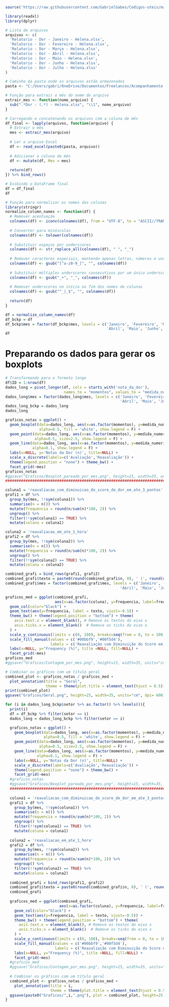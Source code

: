 ```r
source('https://raw.githubusercontent.com/GabrielGabes/Codigos-uteis/main/R%20program/executar_sempre.R')
```


```r
library(readxl)
library(dplyr)

# Lista de arquivos
arquivos <- c(
  'Relatorio - Dor - Janeiro - Helena.xlsx',
  'Relatorio - Dor - Fevereiro - Helena.xlsx',
  'Relatorio - Dor - Março - Helena.xlsx',
  'Relatorio - Dor - Abril - Helena.xlsx',
  'Relatorio - Dor - Maio - Helena.xlsx',
  'Relatorio - Dor - Junho - Helena.xlsx',
  'Relatorio - Dor - Julho - Helena.xlsx'
)

# Caminho da pasta onde os arquivos estão armazenados
pasta <- "C:/Users/gabri/OneDrive/Documentos/Freelances/Acompanhamento dor/"

# Função para extrair o mês do nome do arquivo
extrair_mes <- function(nome_arquivo) {
  sub(".*Dor - (.*) - Helena.xlsx", "\\1", nome_arquivo)
}

# Carregando e concatenando os arquivos com a coluna de mês
df_final <- lapply(arquivos, function(arquivo) {
  # Extrair o mês
  mes <- extrair_mes(arquivo)
  
  # Ler o arquivo Excel
  df <- read_excel(paste0(pasta, arquivo))
  
  # Adicionar a coluna do mês
  df <- mutate(df, Mes = mes)
  
  return(df)
}) %>% bind_rows()

# Exibindo o DataFrame final
df = df_final
df

```
```r
# Função para normalizar os nomes das colunas
library(stringr)
normalize_column_names <- function(df) {
  # Remover acentuação
  colnames(df) <- iconv(colnames(df), from = "UTF-8", to = "ASCII//TRANSLIT")
  
  # Converter para minúsculas
  colnames(df) <- tolower(colnames(df))
  
  # Substituir espaços por underscores
  colnames(df) <- str_replace_all(colnames(df), " ", "_")
  
  # Remover caracteres especiais, mantendo apenas letras, números e underscores
  colnames(df) <- gsub("[^a-z0-9_]", "", colnames(df))
  
  # Substituir múltiplos underscores consecutivos por um único underscore
  colnames(df) <- gsub("_+", "_", colnames(df))
  
  # Remover underscores no início ou fim dos nomes de colunas
  colnames(df) <- gsub("^_|_$", "", colnames(df))
  
  return(df)
}

df = normalize_column_names(df)
df_bckp = df
df_bckp$mes = factor(df_bckp$mes, levels = c('Janeiro', 'Fevereiro', 'Março', 
                                             'Abril', 'Maio', 'Junho', 'Julho'))
df
```

# Preparando os dados para gerar os boxplots

```r
# Transformando para o formato longo
df$ID = 1:nrow(df)
dados_long = pivot_longer(df, cols = starts_with('nota_da_dor'),
                          names_to = "momentos", values_to = "medida_numerica")
dados_long$mes = factor(dados_long$mes, levels = c('Janeiro', 'Fevereiro', 'Março', 
                                                   'Abril', 'Maio', 'Junho', 'Julho'))
dados_long_bckp = dados_long
dados_long
```


```r
graficos_notas = ggplot() +
  geom_boxplot(data=dados_long, aes(x=as.factor(momentos), y=medida_numerica, color=as.factor(momentos)),
               alpha=0.5, fill = 'white', show.legend = F) +
  geom_point(data=dados_long, aes(x=as.factor(momentos), y=medida_numerica, color=as.factor(momentos)),
             alpha=0.5, size=2.5, show.legend = F) +
  geom_line(data=dados_long, aes(x=as.factor(momentos), y=medida_numerica, color='grey', group = ID), color='grey',
            alpha=0.1, show.legend = F) +
  labs(x=NULL, y='Notas da Dor (n)', title=NULL) +
  scale_x_discrete(labels=c('Avaliação','Reavaliação')) +
  theme(legend.position = "none") + theme_bw() +
  facet_grid(~mes)
graficos_notas
#ggsave("Graficos/Boxplot_pareado_por_mes.png", height=15, width=35, units="cm", dpi= 600)
############################################################################

coluna1 = 'reavaliacao_com_diminuicao_do_score_de_dor_em_ate_3_pontos'
grafi1 = df %>% 
  group_by(mes, !!sym(coluna1)) %>% 
  summarise(n = n()) %>% 
  mutate(frequencia = round(n/sum(n)*100, 2)) %>%
  ungroup() %>%
  filter(!!sym(coluna1) == TRUE) %>%
  mutate(coluna = coluna1)

coluna2 = 'reavaliacao_em_ate_1_hora'
grafi2 = df %>% 
  group_by(mes, !!sym(coluna2)) %>% 
  summarise(n = n()) %>% 
  mutate(frequencia = round(n/sum(n)*100, 2)) %>%
  ungroup() %>%
  filter(!!sym(coluna2) == TRUE) %>%
  mutate(coluna = coluna2)

combined_grafi = bind_rows(grafi1, grafi2)
combined_grafi$texto = paste0(round(combined_grafi$n, 0), ' (', round(combined_grafi$frequencia, 1), '%)')
combined_grafi$mes = factor(combined_grafi$mes, levels = c('Janeiro', 'Fevereiro', 'Março', 
                                                   'Abril', 'Maio', 'Junho', 'Julho'))

graficos_med = ggplot(combined_grafi, 
                      aes(x=as.factor(coluna), y=frequencia, label=frequencia, fill=as.factor(coluna))) +
  geom_col(color="black") +
  geom_text(aes(y=frequencia, label = texto, vjust=-0.5)) +
  theme_bw() + theme(legend.position = "bottom") + theme(
    axis.text.x = element_blank(), # Remove os textos do eixo x
    axis.ticks.x = element_blank()  # Remove os ticks do eixo x
  ) +
  scale_y_continuous(limits = c(0, 100), breaks=seq(from = 0, to = 100, by = 20)) +
  scale_fill_manual(values = c('#00bbf9','#00f5d4'),
                    labels = c('Reavaliação com Diminuição do Score em até 3 pontos', 'Reavaliação em até 1H')) +
  labs(x=NULL, y="Frequency (%)", title =NULL, fill=NULL) +
  facet_grid(~mes) 
graficos_med
#ggsave("Graficos/Contagem_por_mes.png", height=15, width=35, units="cm", dpi= 600)

# Combinar os gráficos com um título geral
combined_plot <- graficos_notas / graficos_med + 
  plot_annotation(title = "Geral", 
                  theme = theme(plot.title = element_text(hjust = 0.5)))
print(combined_plot)
ggsave("Graficos/Geral.png", height=25, width=35, units="cm", dpi= 600)
```




```r

for (i in dados_long_bckp$setor %>% as.factor() %>% levels()){
  print(i)
  df = df_bckp %>% filter(setor == i)
  dados_long = dados_long_bckp %>% filter(setor == i)

  graficos_notas = ggplot() +
    geom_boxplot(data=dados_long, aes(x=as.factor(momentos), y=medida_numerica, color=as.factor(momentos)),
                 alpha=0.5, fill = 'white', show.legend = F) +
    geom_point(data=dados_long, aes(x=as.factor(momentos), y=medida_numerica, color=as.factor(momentos)),
               alpha=0.5, size=2.5, show.legend = F) +
    geom_line(data=dados_long, aes(x=as.factor(momentos), y=medida_numerica, color='grey', group = ID), color='grey',
              alpha=0.1, show.legend = F) +
    labs(x=NULL, y='Notas da Dor (n)', title=NULL) +
    scale_x_discrete(labels=c('Avaliação','Reavaliação')) +
    theme(legend.position = "none") + theme_bw() +
    facet_grid(~mes)
  #graficos_notas
  #ggsave("Graficos/Boxplot_pareado_por_mes.png", height=15, width=35, units="cm", dpi= 600)
  ############################################################################
  
  coluna1 = 'reavaliacao_com_diminuicao_do_score_de_dor_em_ate_3_pontos'
  grafi1 = df %>% 
    group_by(mes, !!sym(coluna1)) %>% 
    summarise(n = n()) %>% 
    mutate(frequencia = round(n/sum(n)*100, 2)) %>%
    ungroup() %>%
    filter(!!sym(coluna1) == TRUE) %>%
    mutate(coluna = coluna1)
  
  coluna2 = 'reavaliacao_em_ate_1_hora'
  grafi2 = df %>% 
    group_by(mes, !!sym(coluna2)) %>% 
    summarise(n = n()) %>% 
    mutate(frequencia = round(n/sum(n)*100, 2)) %>%
    ungroup() %>%
    filter(!!sym(coluna2) == TRUE) %>%
    mutate(coluna = coluna2)
  
  combined_grafi = bind_rows(grafi1, grafi2)
  combined_grafi$texto = paste0(round(combined_grafi$n, 0), ' (', round(combined_grafi$frequencia, 1), '%)')
  combined_grafi
  
  graficos_med = ggplot(combined_grafi, 
                        aes(x=as.factor(coluna), y=frequencia, label=frequencia, fill=as.factor(coluna))) +
    geom_col(color="black") +
    geom_text(aes(y=frequencia, label = texto, vjust=-0.5)) +
    theme_bw() + theme(legend.position = "bottom") + theme(
      axis.text.x = element_blank(), # Remove os textos do eixo x
      axis.ticks.x = element_blank()  # Remove os ticks do eixo x
    ) +
    scale_y_continuous(limits = c(0, 100), breaks=seq(from = 0, to = 100, by = 20)) +
    scale_fill_manual(values = c('#00bbf9','#00f5d4'),
                      labels = c('Reavaliação com Diminuição do Score em até 3 pontos', 'Reavaliação em até 1H')) +
    labs(x=NULL, y="Frequency (%)", title =NULL, fill=NULL) +
    facet_grid(~mes) 
  #graficos_med
  #ggsave("Graficos/Contagem_por_mes.png", height=15, width=35, units="cm", dpi= 600)
  
  # Combinar os gráficos com um título geral
  combined_plot <- graficos_notas / graficos_med + 
    plot_annotation(title = i, 
                    theme = theme(plot.title = element_text(hjust = 0.5)))
  ggsave(paste0("Graficos/",i,".png"), plot = combined_plot, height=25, width=35, units="cm", dpi= 600)
}
```


```r
```


```r
```


```r
```


```r
```


```r
```

